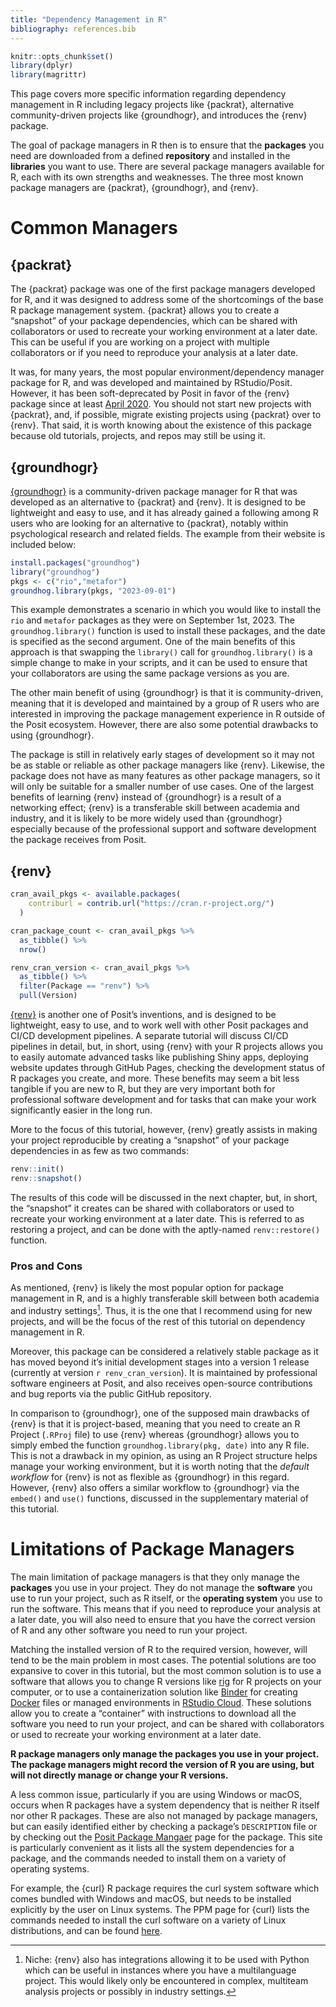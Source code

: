 ```yaml
---
title: "Dependency Management in R"
bibliography: references.bib
---
```


```r
knitr::opts_chunk$set()
library(dplyr)
library(magrittr)
```

This page covers more specific information regarding dependency management in R including legacy projects like {packrat}, alternative community-driven projects like {groundhogr}, and introduces the {renv} package.



The goal of package managers in R then is to ensure that the **packages** you need are downloaded from a defined **repository** and installed in the **libraries** you want to use. There are several package managers available for R, each with its own strengths and weaknesses. The three most known package managers are {packrat}, {groundhogr}, and {renv}.

# Common Managers

## {packrat}

The {packrat} package was one of the first package managers developed for R, and it was designed to address some of the shortcomings of the base R package management system. {packrat} allows you to create a "snapshot" of your package dependencies, which can be shared with collaborators or used to recreate your working environment at a later date. This can be useful if you are working on a project with multiple collaborators or if you need to reproduce your analysis at a later date.

It was, for many years, the most popular environment/dependency manager package for R, and was developed and maintained by RStudio/Posit. However, it has been soft-deprecated by Posit in favor of the {renv} package since at least [April 2020](https://github.com/rstudio/packrat/commit/90520e2247f65b2b9fb21bfa804444bd5ab2b78c). You should not start new projects with {packrat}, and, if possible, migrate existing projects using {packrat} over to {renv}. That said, it is worth knowing about the existence of this package because old tutorials, projects, and repos may still be using it.

## {groundhogr}

[{groundhogr}](https://groundhogr.com/) is a community-driven package manager for R that was developed as an alternative to {packrat} and {renv}. It is designed to be lightweight and easy to use, and it has already gained a following among R users who are looking for an alternative to {packrat}, notably within psychological research and related fields. The example from their website is included below:

``` r
install.packages("groundhog")
library("groundhog")
pkgs <- c("rio","metafor")
groundhog.library(pkgs, "2023-09-01")
```

This example demonstrates a scenario in which you would like to install the `rio` and `metafor` packages as they were on September 1st, 2023. The `groundhog.library()` function is used to install these packages, and the date is specified as the second argument. One of the main benefits of this approach is that swapping the `library()` call for `groundhog.library()` is a simple change to make in your scripts, and it can be used to ensure that your collaborators are using the same package versions as you are.

The other main benefit of using {groundhogr} is that it is community-driven, meaning that it is developed and maintained by a group of R users who are interested in improving the package management experience in R outside of the Posit ecosystem. However, there are also some potential drawbacks to using {groundhogr}.

The package is still in relatively early stages of development so it may not be as stable or reliable as other package managers like {renv}. Likewise, the package does not have as many features as other package managers, so it will only be suitable for a smaller number of use cases. One of the largest benefits of learning {renv} instead of {groundhogr} is a result of a networking effect; {renv} is a transferable skill between academia and industry, and it is likely to be more widely used than {groundhogr} especially because of the professional support and software development the package receives from Posit.
    
    
<!-- -   [{groundhogr}](https://groundhogr.com/): this is an open-source project to enable dependency management, and appears to have some popularity within psychological research and possibly other fields. It claims to address [some shortcomings](https://groundhogr.com/p3m/) of Posit Package Manager (discussed later), but my opinion is that the comparisons are misleading; {groundhogr} must be compared against {renv} combined with PPM, not just against PPM. That said, if your collaborators are using {groundhogr}, then I would recommend learning it to use it for those projects, but the benefits of {renv} make it the overwhelming favorable option. -->



## {renv}

```r

cran_avail_pkgs <- available.packages(
    contriburl = contrib.url("https://cran.r-project.org/")
  ) 

cran_package_count <- cran_avail_pkgs %>%
  as_tibble() %>%
  nrow()

```


```r
renv_cran_version <- cran_avail_pkgs %>%
  as_tibble() %>%
  filter(Package == "renv") %>%
  pull(Version)

```


[{renv}](https://rstudio.github.io/renv/) is another one of Posit's inventions, and is designed to be lightweight, easy to use, and to work well with other Posit packages and CI/CD development pipelines. A separate tutorial will discuss CI/CD pipelines in detail, but, in short, using {renv} with your R projects allows you to easily automate advanced tasks like publishing Shiny apps, deploying website updates through GitHub Pages, checking the development status of R packages you create, and more. These benefits may seem a bit less tangible if you are new to R, but they are very important both for professional software development and for tasks that can make your work significantly easier in the long run. 

More to the focus of this tutorial, however, {renv} greatly assists in making your project reproducible by creating a "snapshot" of your package dependencies in as few as two commands:

``` r
renv::init()
renv::snapshot()
```

The results of this code will be discussed in the next chapter, but, in short, the "snapshot" it creates can be shared with collaborators or used to recreate your working environment at a later date. This is referred to as restoring a project, and can be done with the aptly-named `renv::restore()` function.


### Pros and Cons 

As mentioned, {renv} is likely the most popular option for package management in R, and is a highly transferable skill between both academia and industry settings[^py_note]. Thus, it is the one that I recommend using for new projects, and will be the focus of the rest of this tutorial on dependency management in R. 

Moreover, this package can be considered a relatively stable package as it has moved beyond it's initial development stages into a version 1 release (currently at version `r renv_cran_version`). It is maintained by professional software engineers at Posit, and also receives open-source contributions and bug reports via the public GitHub repository.

In comparison to {groundhogr}, one of the supposed main drawbacks of {renv} is that it is project-based, meaning that you need to create an R Project (`.RProj` file) to use {renv} whereas {groundhogr} allows you to simply embed the function `groundhog.library(pkg, date)`  into any R file. This is not a drawback in my opinion, as using an R Project structure helps manage your working environment, but it is worth noting that the *default workflow* for {renv} is not as flexible as {groundhogr} in this regard. However, {renv} also offers a similar workflow to {groundhogr} via the `embed()` and `use()` functions, discussed in the supplementary material of this tutorial.


[^py_note]: Niche: {renv} also has integrations allowing it to be used with Python which can be useful in instances where you have a multilanguage project. This would likely only be encountered in complex, multiteam analysis projects or possibly in industry settings.


# Limitations of Package Managers

The main limitation of package managers is that they only manage the **packages** you use in your project. They do not manage the **software** you use to run your project, such as R itself, or the **operating system** you use to run the software. This means that if you need to reproduce your analysis at a later date, you will also need to ensure that you have the correct version of R and any other software you need to run your project.

Matching the installed version of R to the required version, however, will tend to be the main problem in most cases. The potential solutions are too expansive to cover in this tutorial, but the most common solution is to use a software that allows you to change R versions like [rig](https://github.com/r-lib/rig) for R projects on your computer, or to use a containerization solution like [Binder](https://mybinder.org/) for creating [Docker](https://www.docker.com/) files or managed environments in [RStudio Cloud](https://rstudio.cloud/). These solutions allow you to create a "container" with instructions to download all the software you need to run your project, and can be shared with collaborators or used to recreate your working environment at a later date.

::: {.callout-important}
**R package managers only manage the packages you use in your project. The package managers might record the version of R you are using, but will not directly manage or change your R versions.**
:::

A less common issue, particularly if you are using Windows or macOS, occurs when R packages have a system dependency that is neither R itself nor other R packages. These are also not managed by package managers, but can easily identified either by checking a package's `DESCRIPTION` file or by checking out the [Posit Package Mangaer]() page for the package. This site is particularly convenient as it lists all the system dependencies for a package, and the commands needed to install them on a variety of operating systems. 

For example, the {curl} R package requires the curl system software which comes bundled with Windows and macOS, but needs to be installed explicitly by the user on Linux systems. The PPM page for {curl} lists the commands needed to install the curl software on a variety of Linux distributions, and can be found [here](https://packagemanager.rstudio.com/client/#/repos/1/packages/curl/7.77.0).



